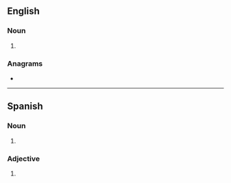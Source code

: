 ==English==

===Noun===
{{head|en|noun plural form}}

# {{plural of|derecho|lang=en}}

===Anagrams===
* {{anagrams|en|Doescher|chordees|coshered|heredocs}}

----

==Spanish==

===Noun===
{{head|es|noun plural form|g=m-p}}

# {{inflection of|derecho||p|lang=es}}

===Adjective===
{{head|es|adjective form}}

# {{es-adj form of|derecho|m|pl}}